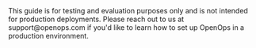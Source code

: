 <Warning>
    This guide is for testing and evaluation purposes only and is not intended for production deployments. Please reach out to us at support@openops.com if you'd like to learn how to set up OpenOps in a production environment.
</Warning>
